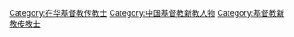 [[Category:在华基督教传教士|Category:在华基督教传教士]]
[[Category:中国基督教新教人物|Category:中国基督教新教人物]]
[[Category:基督教新教传教士|Category:基督教新教传教士]]